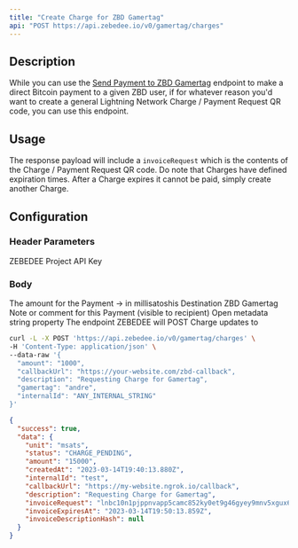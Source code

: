 ```yaml
---
title: "Create Charge for ZBD Gamertag"
api: "POST https://api.zebedee.io/v0/gamertag/charges"
---
```


## Description

While you can use the [Send Payment to ZBD Gamertag](/api-reference/zbd/send) endpoint to make a direct Bitcoin payment to a given ZBD user, if for whatever reason you'd want to create a general Lightning Network Charge / Payment Request QR code, you can use this endpoint.

## Usage

The response payload will include a `invoiceRequest` which is the contents of the Charge / Payment Request QR code. Do note that Charges have defined expiration times. After a Charge expires it cannot be paid, simply create another Charge.

## Configuration

### Header Parameters

<ParamField required header="Content-Type" default="application/json" type="application/json" />

<ParamField required header="apikey" type="string">
  ZEBEDEE Project API Key
</ParamField>

### Body

<ParamField required body="amount" type="string">
  The amount for the Payment -> in millisatoshis
</ParamField>

<ParamField required body="gamertag" type="string">
  Destination ZBD Gamertag
</ParamField>

<ParamField body="description" type="string">
  Note or comment for this Payment (visible to recipient)
</ParamField>

<ParamField body="internalId" type="string">
  Open metadata string property
</ParamField>

<ParamField body="callbackUrl" type="string">
  The endpoint ZEBEDEE will POST Charge updates to
</ParamField>

<RequestExample>

```bash Request
curl -L -X POST 'https://api.zebedee.io/v0/gamertag/charges' \
-H 'Content-Type: application/json' \
--data-raw '{
  "amount": "1000",
  "callbackUrl": "https://your-website.com/zbd-callback",
  "description": "Requesting Charge for Gamertag",
  "gamertag": "andre",
  "internalId": "ANY_INTERNAL_STRING"
}'
```

</RequestExample>

<ResponseExample>

```json Response
{
  "success": true,
  "data": {
    "unit": "msats",
    "status": "CHARGE_PENDING",
    "amount": "15000",
    "createdAt": "2023-03-14T19:40:13.880Z",
    "internalId": "test",
    "callbackUrl": "https://my-website.ngrok.io/callback",
    "description": "Requesting Charge for Gamertag",
    "invoiceRequest": "lnbc10n1pjppnvapp5camc852ky0et9g46gyey9mnv5xgux6tnkkq5qc6cexrr65xw2j9sdps2fjhzat9wd6xjmn8yppksctjvajjqen0wgsywctdv4e8gct8cqzpgxqzjcsp5jgs84mxjwk8n9r7xmp7ulzycy7882f5m8zagk45s2qp23p7rprqq9qyyssq3ysvdsgg5qvx0nwtlz46hcrucs7m6nkvsffcze5nhes40hqrnnes3xjcq0a4wtpqvvrdqlyqy3sz5yhqh6944unan4d32py2azq38zgq4c5ysu",
    "invoiceExpiresAt": "2023-03-14T19:50:13.859Z",
    "invoiceDescriptionHash": null
  }
}
```

</ResponseExample>

